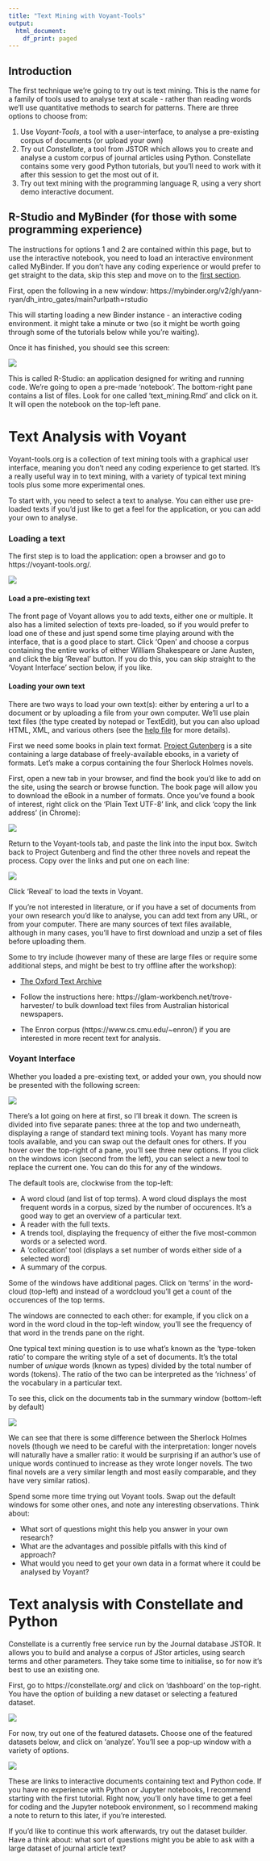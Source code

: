 ```yaml
---
title: "Text Mining with Voyant-Tools"
output:
  html_document:
    df_print: paged
---
```


## Introduction

The first technique we're going to try out is text mining. This is the name for a family of tools used to analyse text at scale - rather than reading words we'll use quantitative methods to search for patterns. There are three options to choose from:

1. Use *Voyant-Tools*, a tool with a user-interface, to analyse a pre-existing corpus of documents (or upload your own)
2. Try out *Constellate*, a tool from JSTOR which allows you to create and analyse a custom corpus of journal articles using Python. Constellate contains some very good Python tutorials, but you'll need to work with it after this session to get the most out of it.
3. Try out text mining with the programming language R, using a very short demo interactive document. 

## R-Studio and MyBinder (for those with some programming experience)  

The instructions for options 1 and 2 are contained within this page, but to use the interactive notebook, you need to load an interactive environment called MyBinder. If you don't have any coding experience or would prefer to get straight to the data, skip this step and move on to the [first section](#section1).

First, open the following in a new window: https://mybinder.org/v2/gh/yann-ryan/dh_intro_gates/main?urlpath=rstudio

This will starting loading a new Binder instance - an interactive coding environment. it might take a minute or two (so it might be worth going through some of the tutorials below while you're waiting).

Once it has finished, you should see this screen: 

![](dh_definitions_bot/Screen Shot 2021-05-23 at 23.12.38.png)

This is called R-Studio: an application designed for writing and running code. We're going to open a pre-made 'notebook'. The bottom-right pane contains a list of files. Look for one called 'text_mining.Rmd' and click on it. It will open the notebook on the top-left pane.

# Text Analysis with Voyant {#section1}

Voyant-tools.org is a collection of text mining tools with a graphical user interface, meaning you don't need any coding experience to get started. It's a really useful way in to text mining, with a variety of typical text mining tools plus some more experimental ones. 

To start with, you need to select a text to analyse. You can either use pre-loaded texts if you'd just like to get a feel for the application, or you can add your own to analyse.

### Loading a text

The first step is to load the application: open a browser and go to https://voyant-tools.org/. 

![](dh_definitions_bot/Screenshot 2021-05-21 at 08.44.56.png)

#### Load a pre-existing text  

The front page of Voyant allows you to add texts, either one or multiple. It also has a limited selection of texts pre-loaded, so if you would prefer to load one of these and just spend some time playing around with the interface, that is a good place to start. Click 'Open' and choose a corpus containing the entire works of either William Shakespeare or Jane Austen, and click the big 'Reveal' button. If you do this, you can skip straight to the 'Voyant Interface' section below, if you like.

#### Loading your own text

There are two ways to load your own text(s): either by entering a url to a document or by uploading a file from your own computer. We'll use plain text files (the type created by notepad or TextEdit), but you can also upload HTML, XML, and various others (see the [help file](https://voyant-tools.org/docs/#!/guide/corpuscreator-section-input-format) for more details).

First we need some books in plain text format. [Project Gutenberg](https://www.gutenberg.org/) is a site containing a large database of freely-available ebooks, in a variety of formats. Let's make a corpus containing the four Sherlock Holmes novels. 

First, open a new tab in your browser, and find the book you'd like to add on the site, using the search or browse function. The book page will allow you to download the eBook in a number of formats. Once you've found a book of interest, right click on the 'Plain Text UTF-8' link, and click 'copy the link address' (in Chrome):

![](dh_definitions_bot/Screenshot 2021-05-21 at 09.06.56.png)

Return to the Voyant-tools tab, and paste the link into the input box. Switch back to Project Gutenberg and find the other three novels and repeat the process. Copy over the links and put one on each line:

![](dh_definitions_bot/Screenshot 2021-05-21 at 09.08.52.png)

Click 'Reveal' to load the texts in Voyant.

If you're not interested in literature, or if you have a set of documents from your own research you'd like to analyse, you can add text from any URL, or from your computer. There are many sources of text files available, although in many cases, you'll have to first download and unzip a set of files before uploading them. 

Some to try include (however many of these are large files or require some additional steps, and might be best to try offline after the workshop):

*   [The Oxford Text Archive](https://ota.bodleian.ox.ac.uk/)

*   Follow the instructions here: https://glam-workbench.net/trove-harvester/ to bulk download text files from Australian historical newspapers.

*   The Enron corpus (https://www.cs.cmu.edu/~enron/) if you are interested in more recent text for analysis.

### Voyant Interface  

Whether you loaded a pre-existing text, or added your own, you should now be presented with the following screen:

![](dh_definitions_bot/Screenshot 2021-05-21 at 09.12.04.png)

There's a lot going on here at first, so I'll break it down. The screen is divided into five separate panes: three at the top and two underneath, displaying a range of standard text mining tools. Voyant has many more tools available, and you can swap out the default ones for others. If you hover over the top-right of a pane, you'll see three new options. If you click on the windows icon (second from the left), you can select a new tool to replace the current one. You can do this for any of the windows. 

The default tools are, clockwise from the top-left: 

* A word cloud (and list of top terms). A word cloud displays the most frequent words in a corpus, sized by the number of occurences. It's a good way to get an overview of a particular text.
* A reader with the full texts. 
* A trends tool, displaying the frequency of either the five most-common words or a selected word.
* A 'collocation' tool (displays a set number of words either side of a selected word)
* A summary of the corpus. 


Some of the windows have additional pages. Click on 'terms' in the word-cloud (top-left) and instead of a wordcloud you'll get a count of the occurences of the top terms. 

The windows are connected to each other: for example, if you click on a word in the word cloud in the top-left window, you'll see the frequency of that word in the trends pane on the right. 

One typical text mining question is to use what's known as the 'type-token ratio' to compare the writing style of a set of documents. It's the total number of *unique* words (known as types) divided  by the total number of words (tokens). The ratio of the two can be interpreted as the 'richness' of the vocabulary in a particular text.  

To see this, click on the documents tab in the summary window (bottom-left by default)

![](dh_definitions_bot/Screenshot 2021-05-21 at 09.41.43.png)

We can see that there is some difference between the Sherlock Holmes novels (though we need to be careful with the interpretation: longer novels will naturally have a smaller ratio: it would be surprising if an author's use of unique words continued to increase as they wrote longer novels. The two final novels are a very similar length and most easily comparable, and they have very similar ratios).

Spend some more time trying out Voyant tools. Swap out the default windows for some other ones, and note any interesting observations. Think about:

* What sort of questions might this help you answer in your own research?
* What are the advantages and possible pitfalls with this kind of approach?
* What would you need to get your own data in a format where it could be analysed by Voyant?

# Text analysis with Constellate and Python

Constellate is a currently free service run by the Journal database JSTOR. It allows you to build and analyse a corpus of JStor articles, using search terms and other parameters. They take some time to initialise, so for now it's best to use an existing one. 

First, go to https://constellate.org/ and click on 'dashboard' on the top-right. You have the option of building a new dataset or selecting a featured dataset. 

![](dh_definitions_bot/Screen Shot 2021-05-24 at 09.37.02.png)

For now, try out one of the featured datasets. Choose one of the featured datasets below, and click on 'analyze'. You'll see a pop-up window with a variety of options. 

![](dh_definitions_bot/Screen Shot 2021-05-24 at 09.38.17.png)

These are links to interactive documents containing text and Python code. If you have no experience with Python or Jupyter notebooks, I recommend starting with the first tutorial. Right now, you'll only have time to get a feel for coding and the Jupyter notebook environment, so I recommend making a note to return to this later, if you're interested. 

If you'd like to continue this work afterwards, try out the dataset builder. Have a think about: what sort of questions might you be able to ask with a large dataset of journal article text?


